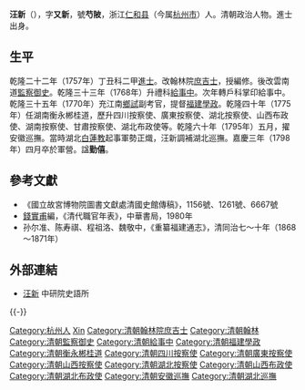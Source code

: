 '''汪新'''（{{bd|？年||1798年||Wang汪}}），字'''又新'''，號'''芍陂'''，浙江[[仁和县|仁和县]]（今属[[杭州市|杭州市]]）人。清朝政治人物。進士出身。

== 生平 ==
乾隆二十二年（1757年）丁丑科二甲[[進士|進士]]。改翰林院[[庶吉士|庶吉士]]，授編修。後改雲南道[[監察御史|監察御史]]。乾隆三十三年（1768年）升禮科[[給事中|給事中]]。次年轉戶科掌印給事中。乾隆三十五年（1770年）充江南[[鄉試|鄉試]]副考官，提督[[福建|福建]][[學政|學政]]。乾隆四十年（1775年）任湖南衡永郴桂道，歷升四川按察使、廣東按察使、湖北按察使、山西布政使、湖南按察使、甘肅按察使、湖北布政使等。乾隆六十年（1795年）五月，擢安徽巡撫。當時湖北[[白蓮教|白蓮教]]起事軍勢正熾，汪新調補湖北巡撫。嘉慶三年（1798年）四月卒於軍營。諡'''勤僖'''。

==參考文獻==
*《國立故宮博物院圖書文獻處清國史館傳稿》，1156號、1261號、6667號
*[[錢實甫|錢實甫]]編，《清代職官年表》，中華書局，1980年
*孙尔准、陈寿祺、程祖洛、魏敬中，《重纂福建通志》，清同治七～十年（1868～1871年）

==外部連結==
*[http://archive.ihp.sinica.edu.tw/ttscgi/ttsquery?0:17970723:mctauac:TM%3D%A8L%B7s 汪新] {{Wayback|url=http://archive.ihp.sinica.edu.tw/ttscgi/ttsquery?0:17970723:mctauac:TM%3D%A8L%B7s |date=20190515040510 }} 中研院史語所

{{-}}
{{start box}}
{{s-off}}
{{s-before|[[阿肅|阿肅]]}}
{{s-title|[[清朝福建學政列表|提督福建學政]]|<small>乾隆三十五年十一月初三乙巳（1770年12月19日）任</small>}}
{{s-after|[[吉夢熊|吉夢熊]]}}
{{end box}}

{{乾隆二十二年丁丑科殿試金榜}}

{{Authority control}}

{{DEFAULTSORT:Wang汪}}
[[Category:杭州人|Category:杭州人]]
[[Category:汪姓|Xin]]
[[Category:清朝翰林院庶吉士|Category:清朝翰林院庶吉士]]
[[Category:清朝翰林|Category:清朝翰林]]
[[Category:清朝監察御史|Category:清朝監察御史]]
[[Category:清朝給事中|Category:清朝給事中]]
[[Category:清朝福建學政|Category:清朝福建學政]]
[[Category:清朝衡永郴桂道|Category:清朝衡永郴桂道]]
[[Category:清朝四川按察使|Category:清朝四川按察使]]
[[Category:清朝廣東按察使|Category:清朝廣東按察使]]
[[Category:清朝山西按察使|Category:清朝山西按察使]]
[[Category:清朝湖北按察使|Category:清朝湖北按察使]]
[[Category:清朝山西布政使|Category:清朝山西布政使]]
[[Category:清朝湖北布政使|Category:清朝湖北布政使]]
[[Category:清朝安徽巡撫|Category:清朝安徽巡撫]]
[[Category:清朝湖北巡撫|Category:清朝湖北巡撫]]